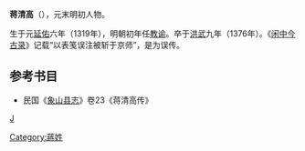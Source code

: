 {{expand|time=2010-05-19T00:07:01+00:00}}
'''蒋清高'''（{{bd|1319年||1376年||Jiang}}），元末明初人物。

生于元[[延祐|延佑]]六年（1319年），明朝初年任[[教谕|教谕]]。卒于[[洪武|洪武]]九年（1376年）。《[[闲中今古录|闲中今古录]]》记载“以表笺误注被斩于京师”，是为误传。

==参考书目==
*民国《[[象山县志|象山县志]]》卷23《蒋清高传》

[[category:明朝縣儒學教諭|J]]
[[Category:蔣姓|Category:蔣姓]]